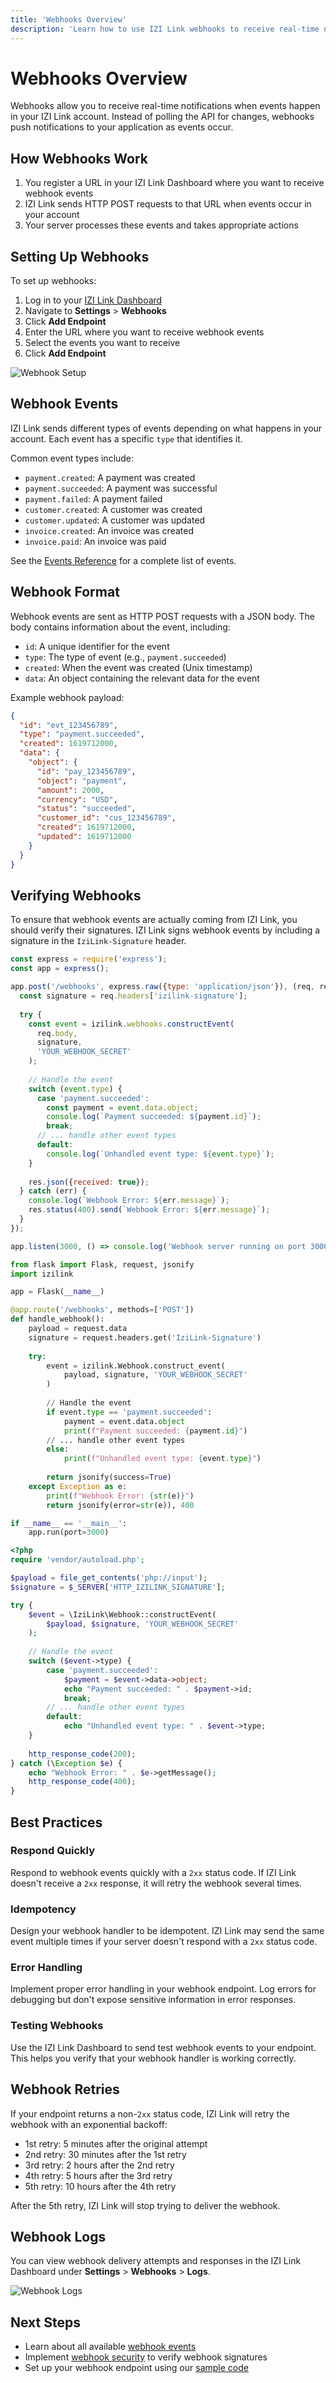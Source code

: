 ```yaml
---
title: 'Webhooks Overview'
description: 'Learn how to use IZI Link webhooks to receive real-time notifications'
---
```


# Webhooks Overview

Webhooks allow you to receive real-time notifications when events happen in your IZI Link account. Instead of polling the API for changes, webhooks push notifications to your application as events occur.

## How Webhooks Work

1. You register a URL in your IZI Link Dashboard where you want to receive webhook events
2. IZI Link sends HTTP POST requests to that URL when events occur in your account
3. Your server processes these events and takes appropriate actions

## Setting Up Webhooks

To set up webhooks:

1. Log in to your [IZI Link Dashboard](https://app.izilink.com)
2. Navigate to **Settings** > **Webhooks**
3. Click **Add Endpoint**
4. Enter the URL where you want to receive webhook events
5. Select the events you want to receive
6. Click **Add Endpoint**

<Frame>
  <img src="/images/webhooks-setup.png" alt="Webhook Setup" />
</Frame>

## Webhook Events

IZI Link sends different types of events depending on what happens in your account. Each event has a specific `type` that identifies it.

Common event types include:

- `payment.created`: A payment was created
- `payment.succeeded`: A payment was successful
- `payment.failed`: A payment failed
- `customer.created`: A customer was created
- `customer.updated`: A customer was updated
- `invoice.created`: An invoice was created
- `invoice.paid`: An invoice was paid

See the [Events Reference](/webhooks/events) for a complete list of events.

## Webhook Format

Webhook events are sent as HTTP POST requests with a JSON body. The body contains information about the event, including:

- `id`: A unique identifier for the event
- `type`: The type of event (e.g., `payment.succeeded`)
- `created`: When the event was created (Unix timestamp)
- `data`: An object containing the relevant data for the event

Example webhook payload:

```json
{
  "id": "evt_123456789",
  "type": "payment.succeeded",
  "created": 1619712000,
  "data": {
    "object": {
      "id": "pay_123456789",
      "object": "payment",
      "amount": 2000,
      "currency": "USD",
      "status": "succeeded",
      "customer_id": "cus_123456789",
      "created": 1619712000,
      "updated": 1619712000
    }
  }
}
```

## Verifying Webhooks

To ensure that webhook events are actually coming from IZI Link, you should verify their signatures. IZI Link signs webhook events by including a signature in the `IziLink-Signature` header.

<CodeGroup>

```javascript Node.js
const express = require('express');
const app = express();

app.post('/webhooks', express.raw({type: 'application/json'}), (req, res) => {
  const signature = req.headers['izilink-signature'];
  
  try {
    const event = izilink.webhooks.constructEvent(
      req.body,
      signature,
      'YOUR_WEBHOOK_SECRET'
    );
    
    // Handle the event
    switch (event.type) {
      case 'payment.succeeded':
        const payment = event.data.object;
        console.log(`Payment succeeded: ${payment.id}`);
        break;
      // ... handle other event types
      default:
        console.log(`Unhandled event type: ${event.type}`);
    }
    
    res.json({received: true});
  } catch (err) {
    console.log(`Webhook Error: ${err.message}`);
    res.status(400).send(`Webhook Error: ${err.message}`);
  }
});

app.listen(3000, () => console.log('Webhook server running on port 3000'));
```

```python Python
from flask import Flask, request, jsonify
import izilink

app = Flask(__name__)

@app.route('/webhooks', methods=['POST'])
def handle_webhook():
    payload = request.data
    signature = request.headers.get('IziLink-Signature')
    
    try:
        event = izilink.Webhook.construct_event(
            payload, signature, 'YOUR_WEBHOOK_SECRET'
        )
        
        // Handle the event
        if event.type == 'payment.succeeded':
            payment = event.data.object
            print(f"Payment succeeded: {payment.id}")
        // ... handle other event types
        else:
            print(f"Unhandled event type: {event.type}")
            
        return jsonify(success=True)
    except Exception as e:
        print(f"Webhook Error: {str(e)}")
        return jsonify(error=str(e)), 400

if __name__ == '__main__':
    app.run(port=3000)
```

```php PHP
<?php
require 'vendor/autoload.php';

$payload = file_get_contents('php://input');
$signature = $_SERVER['HTTP_IZILINK_SIGNATURE'];

try {
    $event = \IziLink\Webhook::constructEvent(
        $payload, $signature, 'YOUR_WEBHOOK_SECRET'
    );
    
    // Handle the event
    switch ($event->type) {
        case 'payment.succeeded':
            $payment = $event->data->object;
            echo "Payment succeeded: " . $payment->id;
            break;
        // ... handle other event types
        default:
            echo "Unhandled event type: " . $event->type;
    }
    
    http_response_code(200);
} catch (\Exception $e) {
    echo "Webhook Error: " . $e->getMessage();
    http_response_code(400);
}
```

</CodeGroup>

## Best Practices

### Respond Quickly

Respond to webhook events quickly with a `2xx` status code. If IZI Link doesn't receive a `2xx` response, it will retry the webhook several times.

### Idempotency

Design your webhook handler to be idempotent. IZI Link may send the same event multiple times if your server doesn't respond with a `2xx` status code.

### Error Handling

Implement proper error handling in your webhook endpoint. Log errors for debugging but don't expose sensitive information in error responses.

### Testing Webhooks

Use the IZI Link Dashboard to send test webhook events to your endpoint. This helps you verify that your webhook handler is working correctly.

## Webhook Retries

If your endpoint returns a non-`2xx` status code, IZI Link will retry the webhook with an exponential backoff:

- 1st retry: 5 minutes after the original attempt
- 2nd retry: 30 minutes after the 1st retry
- 3rd retry: 2 hours after the 2nd retry
- 4th retry: 5 hours after the 3rd retry
- 5th retry: 10 hours after the 4th retry

After the 5th retry, IZI Link will stop trying to deliver the webhook.

## Webhook Logs

You can view webhook delivery attempts and responses in the IZI Link Dashboard under **Settings** > **Webhooks** > **Logs**.

<Frame>
  <img src="/images/webhook-logs.png" alt="Webhook Logs" />
</Frame>

## Next Steps

- Learn about all available [webhook events](/webhooks/events)
- Implement [webhook security](/webhooks/security) to verify webhook signatures
- Set up your webhook endpoint using our [sample code](https://github.com/izilink/webhook-examples) 